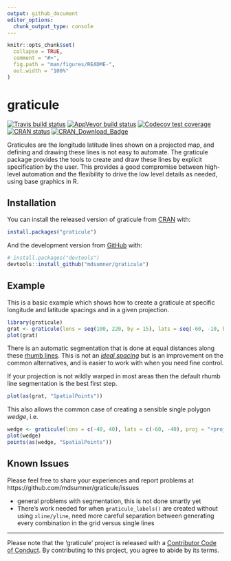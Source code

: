 ```yaml
---
output: github_document
editor_options: 
  chunk_output_type: console
---
```


<!-- README.md is generated from README.Rmd. Please edit that file -->

```r
knitr::opts_chunk$set(
  collapse = TRUE,
  comment = "#>",
  fig.path = "man/figures/README-",
  out.width = "100%"
)
```
# graticule

<!-- badges: start -->
[![Travis build status](https://travis-ci.org/mdsumner/graticule.svg?branch=master)](https://travis-ci.org/mdsumner/graticule)
[![AppVeyor build status](https://ci.appveyor.com/api/projects/status/github/mdsumner/graticule?branch=master&svg=true)](https://ci.appveyor.com/project/mdsumner/graticule)
[![Codecov test coverage](https://codecov.io/gh/mdsumner/graticule/branch/master/graph/badge.svg)](https://codecov.io/gh/mdsumner/graticule?branch=master)
[![CRAN status](https://www.r-pkg.org/badges/version/graticule)](https://cran.r-project.org/package=graticule)
[![CRAN_Download_Badge](http://cranlogs.r-pkg.org/badges/graticule)](https://cran.r-project.org/package=graticule)
<!-- badges: end -->


Graticules are the longitude latitude lines shown on a projected map, and defining and drawing these lines is not easy to automate. The graticule package provides the tools to create and draw these lines by explicit specification by the user. This provides a good compromise between high-level automation and the flexibility to drive the low level details as needed, using base graphics in R.


## Installation

You can install the released version of graticule from [CRAN](https://CRAN.R-project.org) with:

``` r
install.packages("graticule")
```

And the development version from [GitHub](https://github.com/) with:

``` r
# install.packages("devtools")
devtools::install_github("mdsumner/graticule")
```
## Example

This is a basic example which shows how to create a graticule at specific longitude and latitude spacings
and in a given projection. 

```r
library(graticule)
grat <- graticule(lons = seq(100, 220, by = 15), lats = seq(-60, -10, by = 5), proj = "+proj=laea +lon_0=140 +lat_0=-90 +datum=WGS84")
plot(grat)
```

There is an automatic segmentation that is done at equal distances along these [rhumb lines](https://en.wikipedia.org/wiki/Rhumb_line). This is not an *[ideal spacing](https://bost.ocks.org/mike/example/)* but is an improvement on the common alternatives, and is easier to work with when you need fine control. 

If your projection is not wildly warped in most areas then the default rhumb line segmentation is the best first step. 

```r
plot(as(grat, "SpatialPoints"))
```

This also allows the common case of creating a sensible single polygon *wedge*, i.e. 

```r
wedge <- graticule(lons = c(-40, 40), lats = c(-60, -40), proj = "+proj=laea +lat_0=-50 +lon_0=0 +x_0=0 +y_0=0 +datum=WGS84 +units=m +no_defs")
plot(wedge)
points(as(wedge, "SpatialPoints"))
```
## Known Issues

Please feel free to share your experiences and report problems at https://github.com/mdsumner/graticule/issues

* general problems with segmentation, this is not done smartly yet
* There's work needed for when `graticule_labels()` are created without using `xline/yline`, need more careful separation between generating every combination in the grid versus single lines


---

 Please note that the 'graticule' project is released with a
  [Contributor Code of Conduct](CODE_OF_CONDUCT.md).
  By contributing to this project, you agree to abide by its terms.
